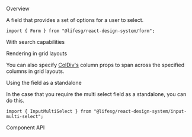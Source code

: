 
<Meta of={FormMultiSelectStories} />

<Title>Form.MultiSelect</Title>

<Secondary>Overview</Secondary>

A field that provides a set of options for a user to select.

```tsx
import { Form } from "@lifesg/react-design-system/form";
```

<Canvas of={FormMultiSelectStories.Default} />

<Heading3>With search capabilities</Heading3>

<Canvas of={FormMultiSelectStories.WithSearch} />

<Heading3>Rendering in grid layouts</Heading3>

You can also specify [ColDiv's](/docs/getting-started-layout-column-divs--column-divs)
column props to span across the specified columns in grid layouts.

<Canvas of={FormMultiSelectStories.RenderingInGridLayout} />

<Heading3>Using the field as a standalone</Heading3>

In the case that you require the multi select field as a standalone, you can do this.

```tsx
import { InputMultiSelect } from "@lifesg/react-design-system/input-multi-select";
```

<Canvas of={FormMultiSelectStories.StandaloneUsage} />

<Secondary>Component API</Secondary>

<PropsTable />
